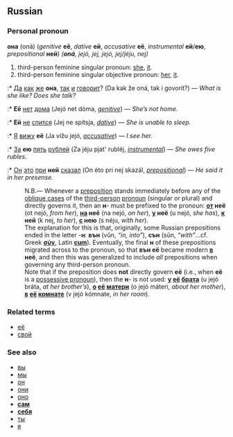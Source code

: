 ==Russian==
===Personal pronoun===
'''она''' (oná) (''genitive'' '''её''', ''dative'' '''ей''', ''accusative'' '''её''', ''instrumental'' '''ей'''/'''ею''', ''prepositional'' '''ней''') ''('''oná''', jejó, jej, jejó, jej/jéju, nej)''

# third-person feminine singular pronoun: [[she]], [[it]].
# third-person feminine singular objective pronoun: [[her]], [[it]].
:* [[Да]] [[как]] [[же]] '''она''', [[так]] [[и]] [[говорить|говорит]]? (Da kak že oná, tak i govorít?) — ''What is she like? Does she talk?''
:* '''Её''' [[нет]] [[дом|дома]] (Jejó net dóma, ''[[genitive]]'') — ''She’s not home.''
:* '''Ей''' [[не]] [[спать|спится]] (Jej ne spítsja, ''[[dative]]'') — ''She is unable to sleep.''
:* [[Я]] [[видеть|вижу]] '''её''' (Ja vížu jejó, ''[[accusative]]'') — ''I see her.''
:* [[За]] '''ею''' [[пять]] [[рубль|рублей]] (Za jéju pjat' rubléj, ''[[instrumental]]'') — ''She owes five rubles.''
:* [[Он]] [[этот|это]] [[при]] '''ней''' [[говорить|сказал]] (On éto pri nej skazál, ''[[prepositional]]'') — ''He said it in her presense.''

:N.B.— Whenever a [[preposition]] stands immediately before any of the [[oblique case]]s of the [[third-person]] [[pronoun]] (singular or plural) and directly governs it, then an '''н'''- must be prefixed to the pronoun: '''[[от]] неё''' (ot nejó, ''from her''), '''[[на]] неё''' (na nejó, ''on her''), '''[[у]] неё''' (u nejó, ''she has''), '''[[к]] ней''' (k nej, ''to her''), '''[[с]] нею''' (s néju, ''with her'').
:The explanation for this is that, originally, some Russian prepositions ended in the letter -'''н''': '''вън''' (vŭn, ''“in, into”''), '''сън''' (sŭn, ''“with”''...cf. Greek '''[[σύν]]''', Latin '''[[cum]]'''). Eventually, the final '''н''' of these prepositions migrated across to the pronoun, so that '''вън её''' became modern '''[[в]] неё''', and then this was generalized to include ''all'' prepositions when governing any third-person pronoun.
:Note that if the preposition does '''not''' directly govern '''её''' (i.e., when '''её''' is a [[possessive pronoun]]), then the '''н'''- is not used: '''[[у]] [[её]] [[брат|брата]]''' (u jejó bráta, ''at her brother’s''), '''[[о]] [[её]] [[мать|матери]]''' (o jejó máteri, ''about her mother''), '''[[в]] [[её]] [[комната|комнате]]''' (v jejó kómnate, ''in her room'').

===Related terms===
*[[её]]
*[[свой]]

===See also===
*[[вы]]
*[[мы]]
*[[он]]
*[[они]]
*[[оно]]
*'''[[сам]]'''
*'''[[себя]]'''
*[[ты]]
*[[я]]